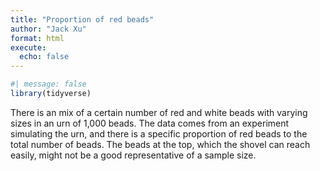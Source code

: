 ```yaml
---
title: "Proportion of red beads"
author: "Jack Xu"
format: html
execute: 
  echo: false
---
```



```r
#| message: false
library(tidyverse)
```

There is an mix of a certain number of red and white beads with varying sizes in an urn of 1,000 beads. The data comes from an experiment simulating the urn, and there is a specific proportion of red beads to the total number of beads. The beads at the top, which the shovel can reach easily, might not be a good representative of a sample size.